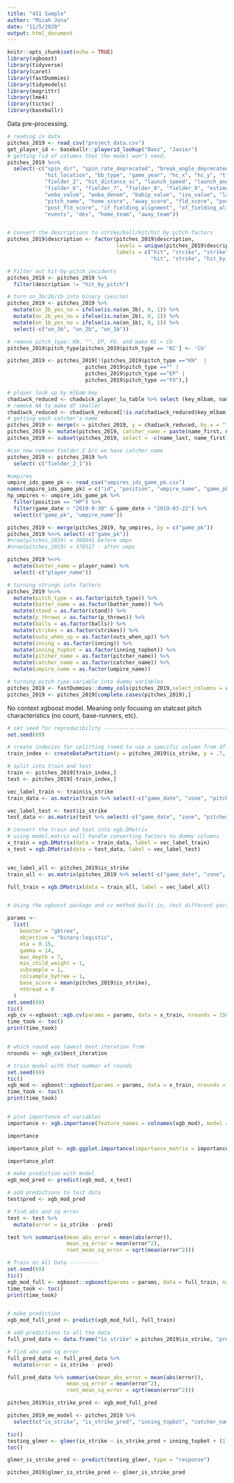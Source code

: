 ```yaml
---
title: "451 Sample"
author: "Micah Jona"
date: "11/5/2020"
output: html_document
---
```


```r
knitr::opts_chunk$set(echo = TRUE)
library(xgboost)
library(tidyverse)
library(caret)
library(fastDummies)
library(tidymodels)
library(magrittr)
library(lme4)
library(tictoc)
library(baseballr)
```


Data pre-processing.
```r
# reading in data
pitches_2019 <- read_csv("project_data.csv")
get_player_id <- baseballr::playerid_lookup("Baez", "Javier")
# getting rid of columns that the model won't need. 
pitches_2019 %<>% 
  select(-c("spin_dir", "spin_rate_deprecated", "break_angle_deprecated", "break_length_deprecated", "game_type", "type",
            "hit_location", "bb_type", "game_year", "hc_x", "hc_y", "tfs_deprecated", "tfs_zulu_deprecated", "umpire", "sv_id",
            "fielder_2", "hit_distance_sc", "launch_speed", "launch_angle", "pitcher_1", "fielder_3", "fielder_4", "fielder_5",
            "fielder_6", "fielder_7", "fielder_8", "fielder_9", "estimated_ba_using_speedangle", "estimated_woba_using_speedangle",
            "woba_value", "woba_denom", "babip_value", "iso_value", "launch_speed_angle", "at_bat_number", "pitch_number",
            "pitch_name", "home_score", "away_score", "fld_score", "post_away_score", "post_home_score",
            "post_fld_score", "if_fielding_alignment", "of_fielding_alignment", "barrel", "pitcher", "batter",
            "events", "des", "home_team", "away_team"))


# Convert the descriptions to strike/ball/hit/hit by pitch factors
pitches_2019$description <- factor(pitches_2019$description,
                                   levels = unique(pitches_2019$description),
                                   labels = c("hit", "strike", "strike", "ball", "hit", "strike", "hit", "hit",
                                              "hit", "strike", "hit_by_pitch", "strike", "strike", "strike", "strike"))

# Filter out hit-by-pitch incidents
pitches_2019 <- pitches_2019 %>%
  filter(description != "hit_by_pitch")

# turn on_3b/2b/1b into binary (yes/no) 
pitches_2019 <- pitches_2019 %>%
  mutate(on_3b_yes_no = ifelse(is.na(on_3b), 0, 1)) %>%
  mutate(on_2b_yes_no = ifelse(is.na(on_2b), 0, 1)) %>%
  mutate(on_1b_yes_no = ifelse(is.na(on_1b), 0, 1)) %>%
  select(-c("on_3b", "on_2b", "on_1b"))

# remove pitch_type: KN, "", EP, FO. and make KC = CU
pitches_2019$pitch_type[pitches_2019$pitch_type == 'KC'] <- 'CU'

pitches_2019 <- pitches_2019[!(pitches_2019$pitch_type =="KN"  | 
                         pitches_2019$pitch_type =="" |
                         pitches_2019$pitch_type =="EP" |
                         pitches_2019$pitch_type =="FO"),]

# player look up by mlbam key
chadiwck_reduced <- chadwick_player_lu_table %>% select (key_mlbam, name_last, name_first)
# remove NA to make df smaller
chadiwck_reduced <- chadiwck_reduced[!is.na(chadiwck_reduced$key_mlbam),]
# getting each catcher's name
pitches_2019 <- merge(x = pitches_2019, y = chadiwck_reduced, by.x = "fielder_2_1", by.y = "key_mlbam")
pitches_2019 <- mutate(pitches_2019, catcher_name = paste(name_first, name_last, sep = " "))
pitches_2019 <- subset(pitches_2019, select = -c(name_last, name_first))

#can now remove fielder_2 b/c we have catcher name
pitches_2019 <- pitches_2019 %>%
  select(-c("fielder_2_1"))

#umpires
umpire_ids_game_pk <- read_csv("umpires_ids_game_pk.csv")
names(umpire_ids_game_pk) = c("id", "position", "umpire_name", "game_pk", "game_date")
hp_umpires <- umpire_ids_game_pk %>%
  filter(position == "HP") %>%
  filter(game_date < "2019-9-30" & game_date > "2019-03-22") %>%
  select(c("game_pk", "umpire_name"))

pitches_2019 <- merge(pitches_2019, hp_umpires, by = c("game_pk"))
pitches_2019 %<>% select(-c("game_pk"))
#nrow(pitches_2019) = 380841 before umps
#nrow(pitches_2019) = 378517 - after umps 

pitches_2019 %<>% 
  mutate(batter_name = player_name) %>%
  select(-c("player_name"))

# turning strings into factors
pitches_2019 %<>%
  mutate(pitch_type = as.factor(pitch_type)) %>%
  mutate(batter_name = as.factor(batter_name)) %>%
  mutate(stand = as.factor(stand)) %>%
  mutate(p_throws = as.factor(p_throws)) %>%
  mutate(balls = as.factor(balls)) %>%
  mutate(strikes = as.factor(strikes)) %>%
  mutate(outs_when_up = as.factor(outs_when_up)) %>%
  mutate(inning = as.factor(inning)) %>%
  mutate(inning_topbot = as.factor(inning_topbot)) %>%
  mutate(pitcher_name = as.factor(pitcher_name)) %>%
  mutate(catcher_name = as.factor(catcher_name)) %>%
  mutate(umpire_name = as.factor(umpire_name))

# turning pitch type variable into dummy variables 
pitches_2019 <- fastDummies::dummy_cols(pitches_2019,select_columns = c("pitch_type"))
pitches_2019 <- pitches_2019[complete.cases(pitches_2019),]
```


No context xgboost model. Meaning only focusing on statcast pitch characteristics (no count, base-runners, etc). 
```r
# set seed for reproducibility -------------------------------------------
set.seed(69)

# create indecies for splitting (need to use a specific column from df for it to run)
train_index <- createDataPartition(y = pitches_2019$is_strike, p = .7, list = FALSE) %>% as.vector()

# split into train and test
train <- pitches_2019[train_index,]
test <- pitches_2019[-train_index,]

vec_label_train <- train$is_strike
train_data <- as.matrix(train %>% select(-c("game_date", "zone", "pitcher_name", "is_strike", "catcher_name", "umpire_name", "batter_name", "pitch_type",  "stand", "p_throws", "balls", "strikes","outs_when_up", "inning", "inning_topbot", "on_3b_yes_no", "on_2b_yes_no", "on_1b_yes_no"))) #gonna deselect catcher/pitcher/batter_name/game_date here too

vec_label_test <- test$is_strike
test_data <- as.matrix(test %>% select(-c("game_date", "zone", "pitcher_name", "is_strike", "catcher_name", "umpire_name", "batter_name", "pitch_type", "stand", "p_throws", "balls", "strikes", "outs_when_up", "inning", "inning_topbot", "on_3b_yes_no", "on_2b_yes_no", "on_1b_yes_no"))) #gonna deselect catcher/pitcher/batter_name/game_date here too

# convert the train and test into xgb.DMatrix
# using model.matrix will handle converting factors to dummy columns
x_train = xgb.DMatrix(data = train_data, label = vec_label_train)
x_test = xgb.DMatrix(data = test_data, label = vec_label_test)


vec_label_all <- pitches_2019$is_strike
train_all <- as.matrix(pitches_2019 %>% select(-c("game_date", "zone", "pitcher_name", "is_strike", "catcher_name", "umpire_name", "batter_name", "pitch_type", "stand", "p_throws", "balls", "strikes", "outs_when_up", "inning", "inning_topbot", "on_3b_yes_no", "on_2b_yes_no", "on_1b_yes_no"))) #gonna deselect catcher/pitcher/batter_name/game_date here too

full_train = xgb.DMatrix(data = train_all, label = vec_label_all)


# Using the xgboost package and cv method built in, test different parameters -----------

params <-
  list(
    booster = "gbtree",
    objective = "binary:logistic",
    eta = 0.15,
    gamma = 14,
    max_depth = 7,
    min_child_weight = 1,
    subsample = 1,
    colsample_bytree = 1,
    base_score = mean(pitches_2019$is_strike),
    nthread = 0
  )
set.seed(69)
tic()
xgb_cv <-xgboost::xgb.cv(params = params, data = x_train, nrounds = 150, nfold = 5, showsd = T, stratified = T, print_every_n = 1, early_stopping_rounds = 20)
time_took <- toc()
print(time_took)


# which round was lowest best iteration from
nrounds <- xgb_cv$best_iteration

# train model with that number of rounds
set.seed(69)
tic()
xgb_mod <- xgboost::xgboost(params = params, data = x_train, nrounds = nrounds, verbose = 2)
time_took <- toc()
print(time_took)


# plot importance of variables
importance <- xgb.importance(feature_names = colnames(xgb_mod), model = xgb_mod)

importance

importance_plot <- xgb.ggplot.importance(importance_matrix = importance)

importance_plot

# make prediction with model
xgb_mod_pred <- predict(xgb_mod, x_test)

# add predictions to test data
test$pred <- xgb_mod_pred

# find abs and sq error
test <- test %>%
  mutate(error = is_strike - pred)

test %>% summarise(mean_abs_error = mean(abs(error)),
                   mean_sq_error = mean(error^2),
                   root_mean_sq_error = sqrt(mean(error^2)))

# Train on All Data ---------
set.seed(69)
tic()
xgb_mod_full <- xgboost::xgboost(params = params, data = full_train, nrounds = nrounds, verbose = 2)
time_took <- toc()
print(time_took)


# make prediction
xgb_mod_full_pred <- predict(xgb_mod_full, full_train)

# add predictions to all the data
full_pred_data <- data.frame("is_strike" = pitches_2019$is_strike, "pred" = xgb_mod_full_pred)

# find abs and sq error
full_pred_data <- full_pred_data %>%
  mutate(error = is_strike - pred)

full_pred_data %>% summarise(mean_abs_error = mean(abs(error)),
                   mean_sq_error = mean(error^2),
                   root_mean_sq_error = sqrt(mean(error^2)))
```



```r
pitches_2019$is_strike_pred <- xgb_mod_full_pred

pitches_2019_me_model <- pitches_2019 %>% 
  select(c("is_strike", "is_strike_pred", "inning_topbot", "catcher_name", "pitcher_name", "umpire_name", "batter_name"))

tic()
testing_glmer <- glmer(is_strike ~ is_strike_pred + inning_topbot + (1|catcher_name) + (1|pitcher_name) + (1|umpire_name) + (1|batter_name) + (1|catcher_name:is_strike_pred), data = pitches_2019_me_model, family=binomial(link = "probit"), nAGQ = 0)
toc()

glmer_is_strike_pred <- predict(testing_glmer, type = "response")

pitches_2019$glmer_is_strike_pred <- glmer_is_strike_pred
```

